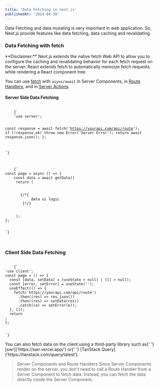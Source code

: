 ```yaml
---
title: 'Data Fetching in next.js'
publishedAt: '2024-04-30'
---
```


Data Fetching and data mutating is very important in web application. So, Next.js provide features like data fetching, data caching and revalidating.

### Data Fetching with fetch

<Callout emoji='⚠️'>
  **Disclaimer:** Next.js extends the native fetch Web API to allow you to
  configure the caching and revalidating behavior for each fetch request on the
  server. React extends fetch to automatically memoize fetch requests while
  rendering a React component tree.
</Callout>

You can use [fetch](https://developer.mozilla.org/en-US/docs/Web/API/Fetch_API) with `async/await` in Server Components, in [Route Handlers](https://nextjs.org/docs/app/building-your-application/routing/route-handlers), and in [Server Actions](https://nextjs.org/docs/app/building-your-application/data-fetching/server-actions-and-mutations).

#### Server Side Data Fetching

<Code filename="_action.ts">
    {`
    'use server';

  const response = await fetch('https://yourapi.com/api/route');
  if (!response.ok) throw new Error('Server Error');
  return await response.json();
};

`}

</Code>

<Code filename="page.tsx">
    {`
const page = async () => {
    const data = await getData()
     return (
      <div>
       {/*{
            data ui logic
        }*/}
      </div>
     );
};

`}

</Code>

### Client Side Data Fetching

<Code filename="page.tsx">
    {`
'use client';
const page = () => {
  const [data, setData] = (useState < null) | ([] > null);
  const [error, setError] = useState('');
  useEffect(() => {
    fetch('https://yourapi.com/api/route')
      .then((res) => res.json())
      .then((res) => setData(res))
      .catch((e) => setError(e));
  }, []);
  return <div></div>;
};

`}
</Code>

<Callout emoji='⚠️'>
  You can also fetch data on the client using a third-party library such as{' '}
  [swr]('https://swr.vercel.app/') or{' '}
  [TanStack Query]('https://tanstack.com/query/latest').
</Callout>

> Server Components and Route Handlers
> Since Server Components render on the server, you don't need to call a Route Handler from a Server Component to fetch data. Instead, you can fetch the data directly inside the Server Component.
